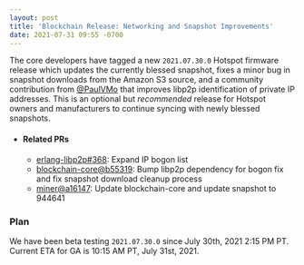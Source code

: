 ```yaml
---
layout: post
title: 'Blockchain Release: Networking and Snapshot Improvements'
date: 2021-07-31 09:55 -0700
---
```


The core developers have tagged a new `2021.07.30.0` Hotspot firmware release which updates the
currently blessed snapshot, fixes a minor bug in snapshot downloads from the Amazon S3 source, and a
community contribution from [@PaulVMo](https://github.com/PaulVMo) that improves libp2p
identification of private IP addresses. This is an optional but _recommended_ release for Hotspot
owners and manufacturers to continue syncing with newly blessed snapshots.

- #### Related PRs

  - [erlang-libp2p#368](https://github.com/helium/erlang-libp2p/pull/368): Expand IP bogon list
  - [blockchain-core@b55319](https://github.com/helium/blockchain-core/commit/b55319b7cc46da3334a262314022daca1888df5e):
    Bump libp2p dependency for bogon fix and fix snapshot download cleanup process
  - [miner@a16147](https://github.com/helium/miner/commit/a161473a4b257641ee1068207f19138e4832b71e):
    Update blockchain-core and update snapshot to 944641

### Plan

We have been beta testing `2021.07.30.0` since July 30th, 2021 2:15 PM PT. Current ETA for GA is
10:15 AM PT, July 31st, 2021.
